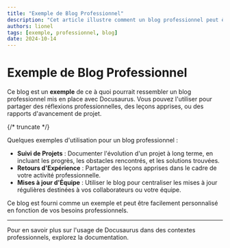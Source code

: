 ```yaml
---
title: "Exemple de Blog Professionnel"
description: "Cet article illustre comment un blog professionnel peut être mis en place avec Docusaurus."
authors: lionel
tags: [exemple, professionnel, blog]
date: 2024-10-14
---
```


# Exemple de Blog Professionnel

Ce blog est un **exemple** de ce à quoi pourrait ressembler un blog professionnel mis en place avec Docusaurus. Vous pouvez l'utiliser pour partager des réflexions professionnelles, des leçons apprises, ou des rapports d'avancement de projet.

{/* truncate */}

Quelques exemples d'utilisation pour un blog professionnel :

- **Suivi de Projets** : Documenter l'évolution d'un projet à long terme, en incluant les progrès, les obstacles rencontrés, et les solutions trouvées.
- **Retours d'Expérience** : Partager des leçons apprises dans le cadre de votre activité professionnelle.
- **Mises à jour d'Équipe** : Utiliser le blog pour centraliser les mises à jour régulières destinées à vos collaborateurs ou votre équipe.

Ce blog est fourni comme un exemple et peut être facilement personnalisé en fonction de vos besoins professionnels.

---

Pour en savoir plus sur l'usage de Docusaurus dans des contextes professionnels, explorez la documentation.
